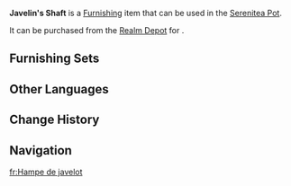 {{Furnishing Infobox
|id             = 372353
|image          = Item Javelin's Shaft.png
|category       = Landform
|subcategory    = Tree
|quality        = 3
|adeptal_energy = 20
|load           = 200
|reduced_load   = 200
|description    = In Natlan, trees tend not to be named for their appearance, but according to the ways in which their wood is normally used.<br>In general, curved tree trunks tend to yield wood of a lower durability, making them more suitable for crafting disposable items such as the shafts of throwing spears.
|mention        = <!--Character 1;Character2 -->
|interaction    = 
|blueprint      = 
|source1        = [[Realm Depot]]
}}
'''Javelin's Shaft''' is a [[Furnishing]] item that can be used in the [[Serenitea Pot]].

It can be purchased from the [[Realm Depot]] for {{Item|Realm Currency|30|x=80}}.

==Furnishing Sets==
{{Craft Usage}}

==Other Languages==
{{Other Languages
|en       = Javelin's Shaft
|zhs      = 「投矛的坚杆」
|zhs_rm   = 
|zht      = 「標槍的堅杆」
|zht_rm   = 
|zh_tl    = 
|ja       = 「投げ槍の柄」
|ja_rm    = 
|ja_tl    = 
|ko       = 「투창의 견고한 창대」
|ko_tl    = 
|es       = Palo de lanza arrojadiza
|es_tl    = Throwing Spear Shaft
|fr       = Hampe de javelot
|fr_tl    = Javelin's Shaft
|ru       = Древко копья
|ru_tl    = 
|th       = "ไม้หอกอันแกร่งกล้า"
|th_rm    = 
|th_tl    = 
|vi       = Cán Giáo
|vi_tl    = 
|de       = „Speerschaft“
|de_tl    = 
|id       = Galah Tombak
|id_tl    = Polespear
|pt       = Haste de Dardo
|pt_tl    = 
|tr       = Cirit Sapı
|tr_tl    = 
|it       = Asta della lancia
|it_tl    = 
}}

==Change History==
{{Change History|5.3}}

==Navigation==
{{Furnishing Navbox|exterior}}

[[fr:Hampe de javelot]]